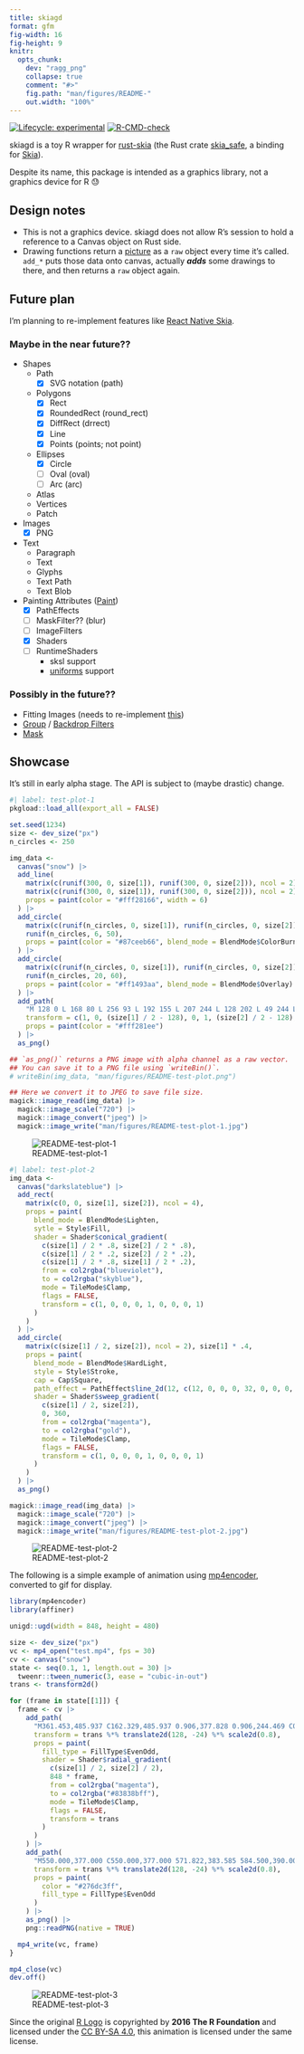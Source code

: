 ```yaml
---
title: skiagd
format: gfm
fig-width: 16
fig-height: 9
knitr:
  opts_chunk:
    dev: "ragg_png"
    collapse: true
    comment: "#>"
    fig.path: "man/figures/README-"
    out.width: "100%"
---
```


<!-- README.md is generated from README.Rmd. Please edit that file -->

<!-- badges: start -->
[![Lifecycle: experimental](https://img.shields.io/badge/lifecycle-experimental-orange.svg)](https://lifecycle.r-lib.org/articles/stages.html#experimental)
[![R-CMD-check](https://github.com/paithiov909/skiagd/actions/workflows/R-CMD-check.yaml/badge.svg)](https://github.com/paithiov909/skiagd/actions/workflows/R-CMD-check.yaml)
<!-- badges: end -->

skiagd is a toy R wrapper for [rust-skia](https://github.com/rust-skia/rust-skia) (the Rust crate [skia_safe](https://rust-skia.github.io/doc/skia_safe/), a binding for [Skia](https://skia.org/)).

Despite its name, this package is intended as a graphics library, not a graphics device for R 😓


## Design notes

- This is not a graphics device. skiagd does not allow R's session to hold a reference to a Canvas object on Rust side.
- Drawing functions return a [picture](https://shopify.github.io/react-native-skia/docs/shapes/pictures/) as a `raw` object every time it's called. `add_*` puts those data onto canvas, actually ***adds*** some drawings to there, and then returns a `raw` object again.


## Future plan

I'm planning to re-implement features like [React Native Skia](https://shopify.github.io/react-native-skia/).

### Maybe in the near future??

- Shapes
  - Path
    - [x] SVG notation (path)
  - Polygons
    - [x] Rect
    - [x] RoundedRect (round_rect)
    - [x] DiffRect (drrect)
    - [x] Line
    - [x] Points (points; not point)
  - Ellipses
    - [x] Circle
    - [ ] Oval (oval)
    - [ ] Arc (arc)
  - Atlas
  - Vertices
  - Patch
- Images
  - [x] PNG
- Text
  - Paragraph
  - Text
  - Glyphs
  - Text Path
  - Text Blob
- Painting Attributes ([Paint](https://rust-skia.github.io/doc/skia_safe/type.Paint.html))
  - [x] PathEffects
  - [ ] MaskFilter?? (blur)
  - [ ] ImageFilters
  - [x] Shaders
  - [ ] RuntimeShaders
    - sksl support
    - [uniforms](https://rust-skia.github.io/doc/skia_safe/runtime_effect/type.RuntimeShaderBuilder.html#method.set_uniform_int) support

### Possibly in the future??

- Fitting Images (needs to re-implement [this](https://github.com/Shopify/react-native-skia/blob/4192f839d7ffc5cb0aba91c0f0f97e595d5c8409/packages/skia/cpp/api/recorder/ImageFit.h))
- [Group](https://shopify.github.io/react-native-skia/docs/group/) / [Backdrop Filters](https://shopify.github.io/react-native-skia/docs/backdrops-filters)
- [Mask](https://shopify.github.io/react-native-skia/docs/mask/)



## Showcase

It's still in early alpha stage. The API is subject to (maybe drastic) change.

```r
#| label: test-plot-1
pkgload::load_all(export_all = FALSE)

set.seed(1234)
size <- dev_size("px")
n_circles <- 250

img_data <-
  canvas("snow") |>
  add_line(
    matrix(c(runif(300, 0, size[1]), runif(300, 0, size[2])), ncol = 2),
    matrix(c(runif(300, 0, size[1]), runif(300, 0, size[2])), ncol = 2),
    props = paint(color = "#fff28166", width = 6)
  ) |>
  add_circle(
    matrix(c(runif(n_circles, 0, size[1]), runif(n_circles, 0, size[2])), ncol = 2),
    runif(n_circles, 6, 50),
    props = paint(color = "#87ceeb66", blend_mode = BlendMode$ColorBurn)
  ) |>
  add_circle(
    matrix(c(runif(n_circles, 0, size[1]), runif(n_circles, 0, size[2])), ncol = 2),
    runif(n_circles, 20, 60),
    props = paint(color = "#ff1493aa", blend_mode = BlendMode$Overlay)
  ) |>
  add_path(
    "M 128 0 L 168 80 L 256 93 L 192 155 L 207 244 L 128 202 L 49 244 L 64 155 L 0 93 L 88 80 L 128 0 Z",
    transform = c(1, 0, (size[1] / 2 - 128), 0, 1, (size[2] / 2 - 128), 0, 0, 1),
    props = paint(color = "#fff281ee")
  ) |>
  as_png()

## `as_png()` returns a PNG image with alpha channel as a raw vector.
## You can save it to a PNG file using `writeBin()`.
# writeBin(img_data, "man/figures/README-test-plot.png")

## Here we convert it to JPEG to save file size.
magick::image_read(img_data) |>
  magick::image_scale("720") |>
  magick::image_convert("jpeg") |>
  magick::image_write("man/figures/README-test-plot-1.jpg")
```

![README-test-plot-1](man/figures/README-test-plot-1.jpg)


```r
#| label: test-plot-2
img_data <-
  canvas("darkslateblue") |>
  add_rect(
    matrix(c(0, 0, size[1], size[2]), ncol = 4),
    props = paint(
      blend_mode = BlendMode$Lighten,
      sytle = Style$Fill,
      shader = Shader$conical_gradient(
        c(size[1] / 2 * .8, size[2] / 2 * .8),
        c(size[1] / 2 * .2, size[2] / 2 * .2),
        c(size[1] / 2 * .8, size[1] / 2 * .2),
        from = col2rgba("blueviolet"),
        to = col2rgba("skyblue"),
        mode = TileMode$Clamp,
        flags = FALSE,
        transform = c(1, 0, 0, 0, 1, 0, 0, 0, 1)
      )
    )
  ) |>
  add_circle(
    matrix(c(size[1] / 2, size[2]), ncol = 2), size[1] * .4,
    props = paint(
      blend_mode = BlendMode$HardLight,
      style = Style$Stroke,
      cap = Cap$Square,
      path_effect = PathEffect$line_2d(12, c(12, 0, 0, 0, 32, 0, 0, 0, 1)),
      shader = Shader$sweep_gradient(
        c(size[1] / 2, size[2]),
        0, 360,
        from = col2rgba("magenta"),
        to = col2rgba("gold"),
        mode = TileMode$Clamp,
        flags = FALSE,
        transform = c(1, 0, 0, 0, 1, 0, 0, 0, 1)
      )
    )
  ) |>
  as_png()

magick::image_read(img_data) |>
  magick::image_scale("720") |>
  magick::image_convert("jpeg") |>
  magick::image_write("man/figures/README-test-plot-2.jpg")
```

![README-test-plot-2](man/figures/README-test-plot-2.jpg)


The following is a simple example of animation using [mp4encoder](https://github.com/coolbutuseless/mp4encoder), converted to gif for display.

```r
library(mp4encoder)
library(affiner)

unigd::ugd(width = 848, height = 480)

size <- dev_size("px")
vc <- mp4_open("test.mp4", fps = 30)
cv <- canvas("snow")
state <- seq(0.1, 1, length.out = 30) |>
  tweenr::tween_numeric(3, ease = "cubic-in-out")
trans <- transform2d()

for (frame in state[[1]]) {
  frame <- cv |>
    add_path(
      "M361.453,485.937 C162.329,485.937 0.906,377.828 0.906,244.469 C0.906,111.109 162.329,3.000 361.453,3.000 C560.578,3.000 722.000,111.109 722.000,244.469 C722.000,377.828 560.578,485.937 361.453,485.937 ZM416.641,97.406 C265.289,97.406 142.594,171.314 142.594,262.484 C142.594,353.654 265.289,427.562 416.641,427.562 C567.992,427.562 679.687,377.033 679.687,262.484 C679.687,147.971 567.992,97.406 416.641,97.406 Z",
      transform = trans %*% translate2d(128, -24) %*% scale2d(0.8),
      props = paint(
        fill_type = FillType$EvenOdd,
        shader = Shader$radial_gradient(
          c(size[1] / 2, size[2] / 2),
          848 * frame,
          from = col2rgba("magenta"),
          to = col2rgba("#83838bff"),
          mode = TileMode$Clamp,
          flags = FALSE,
          transform = trans
        )
      )
    ) |>
    add_path(
      "M550.000,377.000 C550.000,377.000 571.822,383.585 584.500,390.000 C588.899,392.226 596.510,396.668 602.000,402.500 C607.378,408.212 610.000,414.000 610.000,414.000 L696.000,559.000 L557.000,559.062 L492.000,437.000 C492.000,437.000 478.690,414.131 470.500,407.500 C463.668,401.969 460.755,400.000 454.000,400.000 C449.298,400.000 420.974,400.000 420.974,400.000 L421.000,558.974 L298.000,559.026 L298.000,152.938 L545.000,152.938 C545.000,152.938 657.500,154.967 657.500,262.000 C657.500,369.033 550.000,377.000 550.000,377.000 ZM496.500,241.024 L422.037,240.976 L422.000,310.026 L496.500,310.002 C496.500,310.002 531.000,309.895 531.000,274.877 C531.000,239.155 496.500,241.024 496.500,241.024 Z",
      transform = trans %*% translate2d(128, -24) %*% scale2d(0.8),
      props = paint(
        color = "#276dc3ff",
        fill_type = FillType$EvenOdd
      )
    ) |>
    as_png() |>
    png::readPNG(native = TRUE)

  mp4_write(vc, frame)
}

mp4_close(vc)
dev.off()
```

![README-test-plot-3](man/figures/README-test-plot-3.gif)

Since the original [R Logo](https://www.r-project.org/logo/) is copyrighted by **2016 The R Foundation** and licensed under the [CC BY-SA 4.0](https://creativecommons.org/licenses/by-sa/4.0/), this animation is licensed under the same license.
